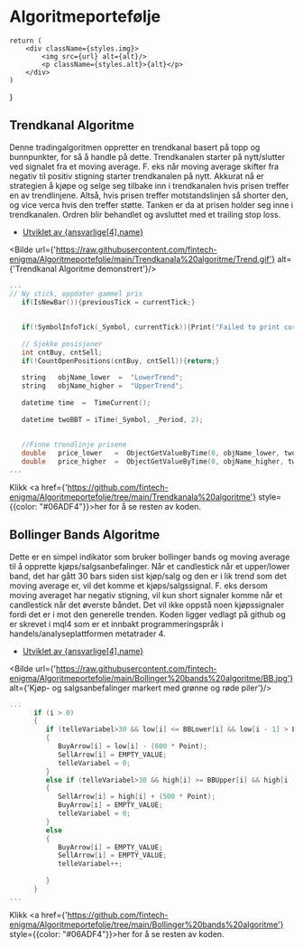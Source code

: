 # Algoritmeportefølje


    return (
        <div className={styles.img}>
            <img src={url} alt={alt}/>
            <p className={styles.alt}>{alt}</p>
        </div>
    )
}

## Trendkanal Algoritme

Denne tradingalgoritmen oppretter en trendkanal basert på topp og bunnpunkter, for så å handle på dette. Trendkanalen starter på nytt/slutter ved signalet fra et moving average. F. eks når moving average skifter fra negativ til positiv stigning starter trendkanalen på nytt. Akkurat nå er strategien å kjøpe og selge seg tilbake inn i trendkanalen hvis prisen treffer en av trendlinjene. Altså, hvis prisen treffer motstandslinjen så shorter den, og vice verca hvis den treffer støtte. Tanken er da at prisen holder seg inne i trendkanalen. Ordren blir behandlet og avsluttet med et trailing stop loss.

<ul>
  <li><a href={ansvarlige[4].link}>Utviklet av {ansvarlige[4].name}</a></li>
</ul>

<Bilde url={'https://raw.githubusercontent.com/fintech-enigma/Algoritmeportefolje/main/Trendkanala%20algoritme/Trend.gif'} alt={'Trendkanal Algoritme demonstrert'}/>

````c
...
// Ny stick, oppdater gammel pris
   if(IsNewBar()){previousTick = currentTick;}
   
   
   if(!SymbolInfoTick(_Symbol, currentTick)){Print("Failed to print current tick"); return;}
   
   // Sjekke posisjoner
   int cntBuy, cntSell;
   if(!CountOpenPositions(cntBuy, cntSell)){return;}
   
   string   objName_lower  =  "LowerTrend";
   string   objName_higher =  "UpperTrend";
   
   datetime time  =  TimeCurrent();
   
   datetime twoBBT = iTime(_Symbol, _Period, 2);
   
   
   //Finne trendlinje prisene
   double   price_lower   =  ObjectGetValueByTime(0, objName_lower, twoBBT);
   double   price_higher  =  ObjectGetValueByTime(0, objName_higher, twoBBT);
...
````

Klikk <a href={'https://github.com/fintech-enigma/Algoritmeportefolje/tree/main/Trendkanala%20algoritme'} style={{color: "#06ADF4"}}>her</a> for å se resten av koden.


## Bollinger Bands Algoritme

Dette er en simpel indikator som bruker bollinger bands og moving average til å opprette kjøps/salgsanbefalinger. Når et candlestick når et upper/lower band, det har gått 30 bars siden sist kjøp/salg og den er i lik trend som det moving average er, vil det komme et kjøps/salgssignal. F. eks dersom moving averaget har negativ stigning, vil kun short signaler komme når et candlestick når det øverste båndet. Det vil ikke oppstå noen kjøpssignaler fordi det er i mot den generelle trenden. Koden ligger vedlagt på github og er skrevet i mql4 som er et innbakt programmeringspråk i handels/analyseplattformen metatrader 4.

<ul>
  <li><a href={ansvarlige[4].link}>Utviklet av {ansvarlige[4].name}</a></li>
</ul>

<Bilde url={'https://raw.githubusercontent.com/fintech-enigma/Algoritmeportefolje/main/Bollinger%20bands%20algoritme/BB.jpg'} alt={'Kjøp- og salgsanbefalinger markert med grønne og røde piler'}/>

````c
...
      if (i > 0)
      {
         if (telleVariabel>30 && low[i] <= BBLower[i] && low[i - 1] > BBLower[i - 1]&& MA[i-1]>MA[i])
         {
            BuyArrow[i] = low[i] - (600 * Point);
            SellArrow[i] = EMPTY_VALUE;
            telleVariabel = 0;
         }
         else if (telleVariabel>30 && high[i] >= BBUpper[i] && high[i - 1] < BBUpper[i - 1] && MA[i-1]<MA[i])
         {
            SellArrow[i] = high[i] + (500 * Point);
            BuyArrow[i] = EMPTY_VALUE;
            telleVariabel = 0;
         }
         else
         {
            BuyArrow[i] = EMPTY_VALUE;
            SellArrow[i] = EMPTY_VALUE;
            telleVariabel++;
            
         }
      }
...
````
Klikk <a href={'https://github.com/fintech-enigma/Algoritmeportefolje/tree/main/Bollinger%20bands%20algoritme'} style={{color: "#06ADF4"}}>her</a> for å se resten av koden.